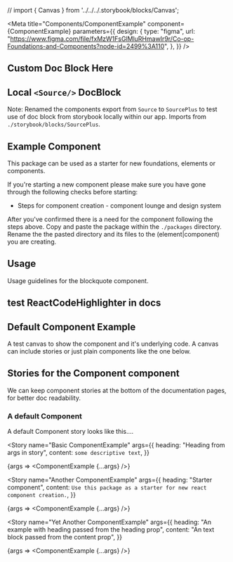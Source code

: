 // import { Canvas } from '../../../.storybook/blocks/Canvas';


<!-- import your component -->

<!-- Meta
      docs: http://
      Overview: Set up a number global story configurations within Meta, these can be overriden at story level
      Description: Configure a number of properties on your stories at a global level.  Add decorators, parameters, args, controls
      2 properties are required for your story in Meta.
       - `title`, depending on your react component the title will start with either Foundations, Elements or Components.  Followed by your react component name e.g. title="Components/Blockquote"
       - component:  The imported react component you are creating stories for.

       optional 'decorators', 'parameters', 'args'
-->

<Meta
  title="Components/ComponentExample"
  component={ComponentExample}
  parameters={{
    design: {
      type: "figma",
      url:
        "https://www.figma.com/file/fxMzW1FsGlMluRHmawIr9r/Co-op-Foundations-and-Components?node-id=2499%3A110",
    },
  }}
/>

## Custom Doc Block Here
<CustomDocumentationComponent/>

## Local `<Source/>` DocBlock
Note: Renamed the components export from `Source` to `SourcePlus` to test use of doc block from storybook locally within our app.
Imports from `./storybook/blocks/SourcePlus`.

<SourcePlus name="Yet Another ComponentExample" language="jsx"/>

## Example Component

This package can be used as a starter for new foundations, elements or components.

If you're starting a new component please make sure you have gone through the following checks before starting:

- Steps for component creation - component lounge and design system

After you've confirmed there is a need for the component following the steps above. Copy and paste the package within the `./packages` directory.
Rename the the pasted directory and its files to the (element|component) you are creating.

## Usage

Usage guidelines for the blockquote component.

## test ReactCodeHighlighter in docs

<ReactToHtmlHighlighter>
  <ComponentExample heading="This is a heading" />
</ReactToHtmlHighlighter>


## Default Component Example

A test canvas to show the component and it's underlying code.
A canvas can include stories or just plain components like the one below.

<!-- Canvas -->

<Canvas>
  <BaseComponent
    heading="A heading"
    content="This is an example Component you can copy from to create your own components"
  ></BaseComponent>
</Canvas>

## Stories for the Component component

We can keep component stories at the bottom of the documentation pages, for better doc readability.

### A default Component

A default Component story looks like this....

<!-- Story
A canvas is created for each story,
Each story "name" shows up within the storybook nav under our named Meta "title" nav item
Stories can take args the same as the Meta tag, however Story args will override Meta args.
Stories can also take decorators or parameters, adding these <Story> tag level will override <Meta>
Create stories for each state, variant of your component.
 -->

<Story
  name="Basic ComponentExample"
  args={{
    heading: "Heading from args in story",
    content: `some descriptive text`,
  }}
>
  {args => <ComponentExample {...args} />}
</Story>

<Story
  name="Another ComponentExample"
  args={{
    heading: "Starter component",
    content: `Use this package as a starter for new react component creation.`,
  }}
>
  {args => <ComponentExample {...args} />}
</Story>

<Story
  name="Yet Another ComponentExample"
  args={{
    heading: "An example with heading passed from the heading prop",
    content: "An text block passed from the content prop",
  }}
>
  {args => <ComponentExample {...args} />}
</Story>

